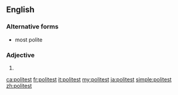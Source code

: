 ==English==

===Alternative forms===
* most polite

===Adjective===
{{head|en|adjective superlative form}}

# {{en-superlative of|polite}}

[[ca:politest]]
[[fr:politest]]
[[it:politest]]
[[my:politest]]
[[ja:politest]]
[[simple:politest]]
[[zh:politest]]